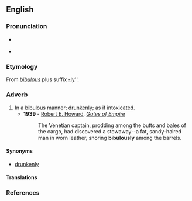 {{was wotd|2007|December|13}}
==English==

===Pronunciation===
* {{a|RP|US}} {{IPA|/ˈbɪbjʊləsli/}}
* {{audio|en-us-bibulously.ogg|Audio (US)}}

===Etymology===
From ''[[bibulous]]'' plus suffix [[-ly]]''.

===Adverb===
{{en-adv}}

# In a [[bibulous]] manner; [[drunkenly]]; as if [[intoxicated]].
#*'''1939''' - [[w:Robert E. Howard|Robert E. Howard]], ''[[s:Gates of Empire|Gates of Empire]]''
#*:The Venetian captain, prodding among the butts and bales of the cargo, had discovered a stowaway--a fat, sandy-haired man in worn leather, snoring '''bibulously''' among the barrels.

====Synonyms====
* {{sense|drunkenly}} [[drunkenly]]

====Translations====
{{trans-top|drunkenly; as if intoxicated}}
{{trans-mid}}
{{trans-bottom}}

===References===